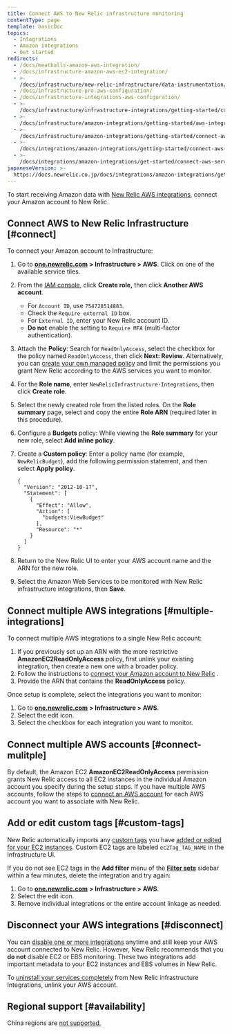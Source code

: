 ```yaml
---
title: Connect AWS to New Relic infrastructure monitoring
contentType: page
template: basicDoc
topics:
  - Integrations
  - Amazon integrations
  - Get started
redirects:
  - /docs/meatballs-amazon-aws-integration/
  - /docs/infrastructure-amazon-aws-ec2-integration/
  - >-
    /docs/infrastructure/new-relic-infrastructure/data-instrumentation/amazon-aws-ec2-integration-infrastructure/
  - /docs/infrastructure-pro-aws-configuration/
  - /docs/infrastructure-integrations-aws-configuration/
  - >-
    /docs/infrastructure/infrastructure-integrations/getting-started/connect-aws-integrations-infrastructure/
  - >-
    /docs/infrastructure/amazon-integrations/getting-started/aws-integration-monitoring-infrastructure/
  - >-
    /docs/infrastructure/amazon-integrations/getting-started/connect-aws-services-infrastructure/
  - >-
    /docs/integrations/amazon-integrations/getting-started/connect-aws-services-infrastructure/
  - >-
    /docs/integrations/amazon-integrations/get-started/connect-aws-services-infrastructure/
japaneseVersion: >-
  https://docs.newrelic.co.jp/docs/integrations/amazon-integrations/get-started/connect-aws-infrastructure
---
```


To start receiving Amazon data with [New Relic AWS integrations](/docs/infrastructure/amazon-integrations/getting-started/introduction-aws-integrations), connect your Amazon account to New Relic.

## Connect AWS to New Relic Infrastructure [#connect]

To connect your Amazon account to Infrastructure:

1. Go to [**one.newrelic.com**](http://one.newrelic.com) **> Infrastructure > AWS**. Click on one of the available service tiles.
2. From the [IAM console](https://console.aws.amazon.com/iam/home?#/roles), click **Create role,** then click **Another AWS account**.

   * For `Account ID`, use `754728514883`.
   * Check the `Require external ID` box.
   * For `External ID`, enter your New Relic account ID.
   * **Do not** enable the setting to `Require MFA` (multi-factor authentication).
3. Attach the **Policy**: Search for `ReadOnlyAccess`, select the checkbox for the policy named `ReadOnlyAccess`, then click **Next: Review**. Alternatively, you can [create your own managed policy](https://docs.newrelic.com/docs/integrations/amazon-integrations/getting-started/integrations-managed-policies) and limit the permissions you grant New Relic according to the AWS services you want to monitor.
4. For the **Role name**, enter `NewRelicInfrastructure-Integrations`, then click **Create role**.
5. Select the newly created role from the listed roles. On the **Role summary** page, select and copy the entire **Role ARN** (required later in this procedure).
6. Configure a **Budgets** policy: While viewing the **Role summary** for your new role, select **<Icon name="fe-plus-circle"/>
   Add inline policy**.
7. Create a **Custom policy**: Enter a policy name (for example, `NewRelicBudget`), add the following permission statement, and then select **Apply policy**.

   ```
   {
     "Version": "2012-10-17",
     "Statement": [
       {
         "Effect": "Allow",
         "Action": [
           "budgets:ViewBudget"
         ],
         "Resource": "*"
       }
     ]
   }
   ```
8. Return to the New Relic UI to enter your AWS account name and the ARN for the new role.
9. Select the Amazon Web Services to be monitored with New Relic infrastructure integrations, then **Save**.

## Connect multiple AWS integrations [#multiple-integrations]

To connect multiple AWS integrations to a single New Relic account:

1. If you previously set up an ARN with the more restrictive **AmazonEC2ReadOnlyAccess** policy, first unlink your existing integration, then create a new one with a broader policy.
2. Follow the instructions to [connect your Amazon account to New Relic](/docs/infrastructure/new-relic-infrastructure/data-instrumentation/amazon-aws-ec2-integration-infrastructure#connect) .
3. Provide the ARN that contains the **ReadOnlyAccess** policy.

Once setup is complete, select the integrations you want to monitor:

1. Go to [**one.newrelic.com**](http://one.newrelic.com) **> Infrastructure > AWS**.
2. Select the edit <Icon name="fe-edit-2"/>
   icon.
3. Select the checkbox for each integration you want to monitor.

## Connect multiple AWS accounts [#connect-mulitple]

By default, the Amazon EC2 **AmazonEC2ReadOnlyAccess** permission grants New Relic access to all EC2 instances in the individual Amazon account you specify during the setup steps. If you have multiple AWS accounts, follow the steps to [connect an AWS account](#connect) for each AWS account you want to associate with New Relic.

## Add or edit custom tags [#custom-tags]

New Relic automatically imports any [custom tags](http://docs.aws.amazon.com/AWSEC2/latest/UserGuide/Using_Tags.html) you have [added or edited for your EC2 instances](http://docs.aws.amazon.com/AWSEC2/latest/UserGuide/Using_Tags.html#adding-or-deleting-tags). Custom EC2 tags are labeled `ec2Tag_TAG_NAME` in the Infrastructure UI.

If you do not see EC2 tags in the **Add filter** menu of the **[Filter sets](/docs/scopes-organize-your-infrastructure#create)** sidebar within a few minutes, delete the integration and try again:

1. Go to [**one.newrelic.com**](http://one.newrelic.com) **> Infrastructure > AWS**.
2. Select the edit <Icon name="fe-edit-2"/>
   icon.
3. Remove individual integrations or the entire account linkage as needed.

## Disconnect your AWS integrations [#disconnect]

You can [disable one or more integrations](/docs/infrastructure/new-relic-infrastructure/installation/uninstall-infrastructure-agent#disable-integrations) anytime and still keep your AWS account connected to New Relic. However, New Relic recommends that you **do not** disable EC2 or EBS monitoring. These two integrations add important metadata to your EC2 instances and EBS volumes in New Relic.

To [uninstall your services completely](/docs/infrastructure/new-relic-infrastructure/installation/uninstall-infrastructure-agent#unlink-aws) from New Relic infrastructure Integrations, unlink your AWS account.

## Regional support [#availability]

China regions are [not supported.](https://docs.newrelic.com/docs/integrations/amazon-integrations/troubleshooting/invalid-principal-error-unsupported-aws-regions)
